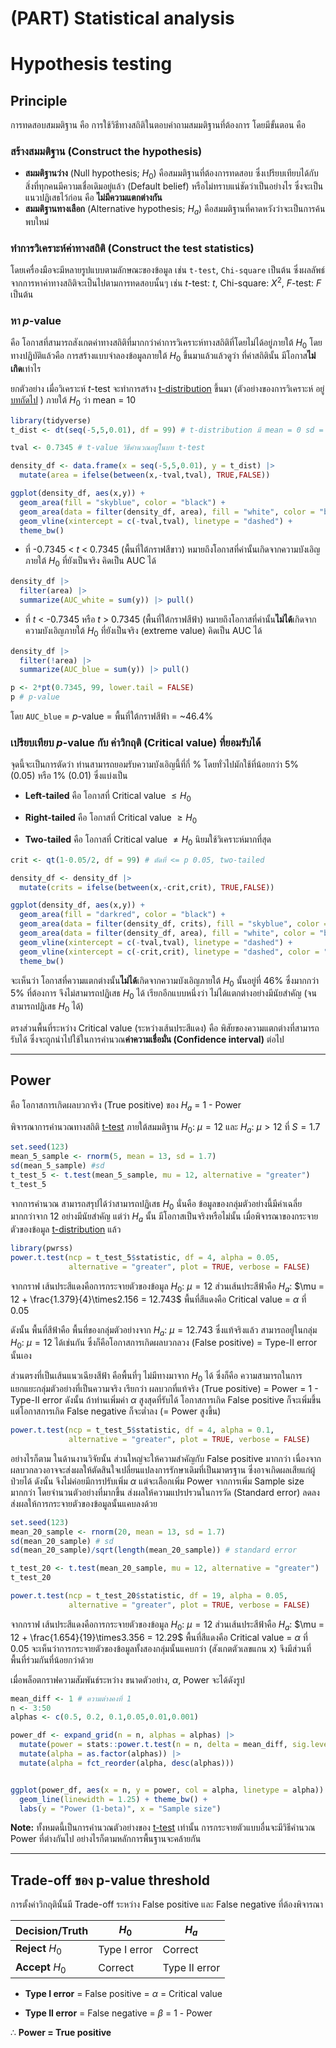 # (PART) Statistical analysis {.unnumbered}

# Hypothesis testing

## Principle

การทดสอบสมมติฐาน คือ การใช้วิธีทางสถิติในตอบคำถามสมมติฐานที่ต้องการ โดยมีขั้นตอน คือ

### สร้างสมมติฐาน (Construct the hypothesis)

-   **สมมติฐานว่าง** (Null hypothesis; $H_{0}$) คือสมมติฐานที่ต้องการทดสอบ ซึ่งเปรียบเทียบได้กับสิ่งที่ทุกคนมีความเชื่อเดิมอยู่แล้ว (Default belief) หรือไม่ทราบแน่ชัดว่าเป็นอย่างไร ซึ่งจะเป็นแนวปฏิเสธไว้ก่อน คือ **ไม่มีความแตกต่างกัน**
-   **สมมติฐานทางเลือก** (Alternative hypothesis; $H_{a}$) คือสมมติฐานที่คาดหวังว่าจะเป็นการค้นพบใหม่

### ทำการวิเคราะห์ค่าทางสถิติ (Construct the test statistics)

โดยเครื่องมือจะมีหลายรูปแบบตามลักษณะของข้อมูล เช่น `t-test`, `Chi-square` เป็นต้น ซึ่งผลลัพธ์จากการหาค่าทางสถิติจะเป็นไปตามการทดสอบนั้นๆ เช่น $t$-test: $t$, Chi-square: $X^{2}$, $F$-test: $F$ เป็นต้น

### หา $p$-value

คือ โอกาสที่สามารถสังเกตค่าทางสถิติที่มากกว่าค่าการวิเคราะห์ทางสถิติที่โดยไม่ได้อยู่ภายใต้ $H_{0}$ โดยทางปฏิบัติแล้วคือ การสร้างแบบจำลองข้อมูลภายใต้ $H_{0}$ ขึ้นมาแล้วแล้วดูว่า ที่ค่าสถิตินั้น มีโอกาส**ไม่เกิด**เท่าไร

ยกตัวอย่าง เมื่อวิเคราะห์ $t$-test จะทำการสร้าง [t-distribution](#t-dist) ขึ้นมา (ตัวอย่างของการวิเคราะห์ อยู่[บทถัดไป](#sec-t-test) ) ภายใต้ $H_{0}$ ว่า mean = 10

```r
library(tidyverse)
t_dist <- dt(seq(-5,5,0.01), df = 99) # t-distribution มี mean = 0 sd = 1

tval <- 0.7345 # t-value วิธีคำนวณอยู่ในบท t-test

density_df <- data.frame(x = seq(-5,5,0.01), y = t_dist) |>
  mutate(area = ifelse(between(x,-tval,tval), TRUE,FALSE))

ggplot(density_df, aes(x,y)) + 
  geom_area(fill = "skyblue", color = "black") +
  geom_area(data = filter(density_df, area), fill = "white", color = "black") +
  geom_vline(xintercept = c(-tval,tval), linetype = "dashed") +
  theme_bw()
```

-   ที่ -0.7345 \< $t$ \< 0.7345 (พื้นที่ใต้กราฟสีขาว) หมายถึงโอกาสที่ค่านั้นเกิดจากความบังเอิญภายใต้ $H_{0}$ ที่ยังเป็นจริง คิดเป็น AUC ได้

```r
density_df |> 
  filter(area) |> 
  summarize(AUC_white = sum(y)) |> pull()
```

-   ที่ $t$ \< -0.7345 หรือ $t$ \> 0.7345 (พื้นที่ใต้กราฟสีฟ้า) หมายถึงโอกาสที่ค่านั้น**ไม่ได้**เกิดจากความบังเอิญภายใต้ $H_{0}$ ที่ยังเป็นจริง (extreme value) คิดเป็น AUC ได้

```r
density_df |> 
  filter(!area) |> 
  summarize(AUC_blue = sum(y)) |> pull()

p <- 2*pt(0.7345, 99, lower.tail = FALSE) 
p # p-value
```

โดย `AUC_blue` = $p$-value = พื้นที่ใต้กราฟสีฟ้า = \~46.4%

### เปรียบเทียบ $p$-value กับ ค่าวิกฤติ (Critical value) ที่ยอมรับได้ {#p-crit}

จุดนี้จะเป็นการตัดว่า ท่านสามารถยอมรับความบังเอิญนี้ที่กี่ % โดยทั่วไปมักใช้ที่น้อยกว่า 5% (0.05) หรือ 1% (0.01) ซึ่งแบ่งเป็น

-   **Left-tailed** คือ โอกาสที่ Critical value $\leq H_{0}$

-   **Right-tailed** คือ โอกาสที่ Critical value $\geq H_{0}$

-   **Two-tailed** คือ โอกาสที่ Critical value $\neq H_{0}$ นิยมใช้วิเคราะห์มากที่สุด

```r
crit <- qt(1-0.05/2, df = 99) # ตัดที่ <= p 0.05, two-tailed

density_df <- density_df |> 
  mutate(crits = ifelse(between(x,-crit,crit), TRUE,FALSE))

ggplot(density_df, aes(x,y)) + 
  geom_area(fill = "darkred", color = "black") +
  geom_area(data = filter(density_df, crits), fill = "skyblue", color = "black") + 
  geom_area(data = filter(density_df, area), fill = "white", color = "black") +
  geom_vline(xintercept = c(-tval,tval), linetype = "dashed") +
  geom_vline(xintercept = c(-crit,crit), linetype = "dashed", color = "red") +
  theme_bw()
```

จะเห็นว่า โอกาสที่ความแตกต่างนั้น**ไม่ได้**เกิดจากความบังเอิญภายใต้ $H_{0}$ นั้นอยู่ที่ 46% ซึ่งมากกว่า 5% ที่ต้องการ จึงไม่สามารถปฏิเสธ $H_{0}$ ได้ เรียกอีกแบบหนึ่งว่า ไม่ได้แตกต่างอย่างมีนัยสำคัญ (จนสามารถปฏิเสธ $H_{0}$ ได้)

ตรงส่วนพื้นที่ระหว่าง Critical value (ระหว่างเส้นประสีแดง) คือ พิสัยของความแตกต่างที่สามารถรับได้ ซึ่งจะถูกนำไปใช้ในการคำนวณ**ค่าความเชื่อมั่น (Confidence interval)** ต่อไป

------------------------------------------------------------------------

## Power {#power .unnumbered}

คือ โอกาสการเกิดผลบวกจริง (True positive) ของ $H_{a}$ = 1 - Power

พิจารณาการคำนวณทางสถิติ [t-test](#sec-t-test) ภายใต้สมมติฐาน $H_{0}$: $\mu = 12$ และ $H_{a}$: $\mu > 12$ ที่ $S = 1.7$

```r
set.seed(123)
mean_5_sample <- rnorm(5, mean = 13, sd = 1.7)
sd(mean_5_sample) #sd
t_test_5 <- t.test(mean_5_sample, mu = 12, alternative = "greater")
t_test_5
```

จากการคำนวณ สามารถสรุปได้ว่าสามารถปฏิเสธ $H_{0}$ นั่นคือ ข้อมูลของกลุ่มตัวอย่างนี้มีค่าเฉลี่ยมากกว่าจาก 12 อย่างมีนัยสำคัญ แต่ว่า $H_{a}$ นั้น มีโอกาสเป็นจริงหรือไม่นั้น เมื่อพิจารณาของกระจายตัวของข้อมูล [t-distribution](#t-dist) แล้ว

```r
library(pwrss)
power.t.test(ncp = t_test_5$statistic, df = 4, alpha = 0.05,
             alternative = "greater", plot = TRUE, verbose = FALSE)
```

จากกราฟ เส้นประสีแดงคือการกระจายตัวของข้อมูล $H_{0}$: $\mu = 12$ ส่วนเส้นประสีฟ้าคือ $H_{a}$: $\mu = 12 + \frac{1.379}{4}\times2.156 = 12.743$ พื้นที่สีแดงคือ Critical value = $\alpha$ ที่ 0.05

ดังนั้น พื้นที่สีฟ้าคือ พื้นที่ของกลุ่มตัวอย่างจาก $H_{a}$: $\mu = 12.743$ ซึ่งแท้จริงแล้ว สามารถอยู่ในกลุ่ม $H_{0}$: $\mu = 12$ ได้เช่นกัน ซึ่งก็คือโอกาสการเกิดผลบวกลวง (False positive) = Type-II error นั้นเอง

ส่วนตรงที่เป็นเส้นแนวเฉียงสีฟ้า คือพื้นที่ๆ ไม่มีทางมาจาก $H_{0}$ ได้ ซึ่งก็คือ ความสามารถในการแยกแยะกลุ่มตัวอย่างที่เป็นความจริง เรียกว่า ผลบวกที่แท้จริง (True positive) = Power = 1 - Type-II error ดังนั้น ถ้าท่านเพิ่มค่า $\alpha$ สูงสุดที่รับได้ โอกาสการเกิด False positive ก็จะเพิ่มขึ้น แต่โอกาสการเกิด False negative ก็จะต่ำลง (= Power สูงขึ้น)

```r
power.t.test(ncp = t_test_5$statistic, df = 4, alpha = 0.1,
             alternative = "greater", plot = TRUE, verbose = FALSE)
```

อย่างไรก็ตาม ในด้านงานวิจัยนั้น ส่วนใหญ่จะให้ความสำคัญกับ False positive มากกว่า เนื่องจากผลบวกลวงอาจจะส่งผลให้ตัดสินใจเปลี่ยนแปลงการรักษาเดิมที่เป็นมาตรฐาน ซึ่งอาจเกิดผลเสียแก่ผู้ป่วยได้ ดังนั้น จึงไม่ค่อยมีการปรับเพิ่ม $\alpha$ แต่จะเลือกเพิ่ม Power จากการเพิ่ม Sample size มากกว่า โดยจำนวนตัวอย่างที่มากขึ้น ส่งผลให้ความแปรปรวนในการวัด (Standard error) ลดลง ส่งผลให้การกระจายตัวของข้อมูลนั้นแคบลงด้วย

```r
set.seed(123)
mean_20_sample <- rnorm(20, mean = 13, sd = 1.7)
sd(mean_20_sample) # sd
sd(mean_20_sample)/sqrt(length(mean_20_sample)) # standard error

t_test_20 <- t.test(mean_20_sample, mu = 12, alternative = "greater")
t_test_20
```

```r
power.t.test(ncp = t_test_20$statistic, df = 19, alpha = 0.05,
             alternative = "greater", plot = TRUE, verbose = FALSE) 
```

จากกราฟ เส้นประสีแดงคือการกระจายตัวของข้อมูล $H_{0}$: $\mu = 12$ ส่วนเส้นประสีฟ้าคือ $H_{a}$: $\mu = 12 + \frac{1.654}{19}\times3.356 = 12.29$ พื้นที่สีแดงคือ Critical value = $\alpha$ ที่ 0.05 จะเห็นว่าการกระจายตัวของข้อมูลทั้งสองกลุ่มนั้นแคบกว่า (สังเกตตัวเลขแกน x) จึงมีส่วนที่พื้นที่ร่วมกันที่น้อยกว่าด้วย

เมื่อพล็อตกราฟความสัมพันธ์ระหว่าง ขนาดตัวอย่าง, $\alpha$, Power จะได้ดังรูป

```r
mean_diff <- 1 # ความต่างคงที่ 1
n <- 3:50
alphas <- c(0.5, 0.2, 0.1,0.05,0.01,0.001)

power_df <- expand_grid(n = n, alphas = alphas) |> 
  mutate(power = stats::power.t.test(n = n, delta = mean_diff, sig.level = alphas, sd = 1)$power) |> 
  mutate(alpha = as.factor(alphas)) |> 
  mutate(alpha = fct_reorder(alpha, desc(alphas)))


ggplot(power_df, aes(x = n, y = power, col = alpha, linetype = alpha)) + 
  geom_line(linewidth = 1.25) + theme_bw() +
  labs(y = "Power (1-beta)", x = "Sample size")
```

**Note:** ทั้งหมดนี้เป็นการคำนวณตัวอย่างของ [t-test](#sec-t-test) เท่านั้น การกระจายตัวแบบอื่นจะมีวิธีคำนวณ Power ที่ต่างกันไป อย่างไรก็ตามหลักการพื้นฐานจะคล้ายกัน

------------------------------------------------------------------------

## Trade-off ของ p-value threshold {#tradeoff .unnumbered}

การตั้งค่าวิกฤตินั้นมี Trade-off ระหว่าง False positive และ False negative ที่ต้องพิจารณา

| Decision/Truth     | $H_{0}$      | $H_{a}$       |
|--------------------|--------------|---------------|
| **Reject** $H_{0}$ | Type I error | Correct       |
| **Accept** $H_{0}$ | Correct      | Type II error |

-   **Type I error** = False positive = $\alpha$ = Critical value

-   **Type II error** = False negative = $\beta$ = 1 - Power

$\therefore$ **Power = True positive**
